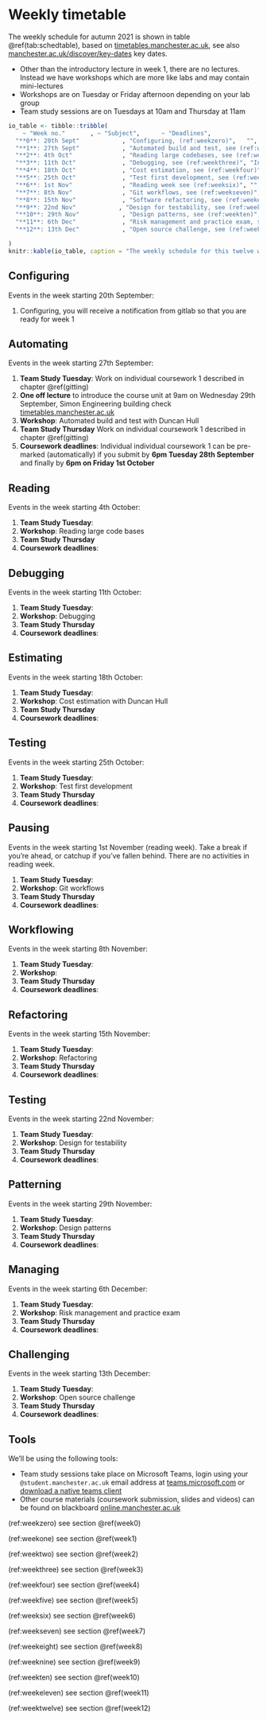 # Weekly timetable {.unnumbered #timetabling}

The weekly schedule for autumn 2021 is shown in table \@ref(tab:schedtable), based on [timetables.manchester.ac.uk](https://timetables.manchester.ac.uk/), see also [manchester.ac.uk/discover/key-dates](https://www.manchester.ac.uk/discover/key-dates/) key dates.

* Other than the introductory lecture in week 1, there are no lectures. Instead we have workshops which are more like labs and may contain mini-lectures
* Workshops are on Tuesday or Friday afternoon depending on your lab group
* Team study sessions are on Tuesdays at 10am and Thursday at 11am

```r
io_table <- tibble::tribble(
    ~ "Week no."       , ~ "Subject",      ~ "Deadlines",
  "**0**: 20th Sept"            , "Configuring, (ref:weekzero)",   "",  
  "**1**: 27th Sept"            , "Automated build and test, see (ref:weekone)",  "IndCwk2, Fri 1st Oct, 6pm",
  "**2**: 4th Oct"              , "Reading large codebases, see (ref:weektwo)",  "",
  "**3**: 11th Oct"             , "Debugging, see (ref:weekthree)", "IndCwk2, Fri 15th Oct, 6pm",
  "**4**: 18th Oct"             , "Cost estimation, see (ref:weekfour)",  "",
  "**5**: 25th Oct"             , "Test first development, see (ref:weekfive)", "TeamCwk1, 29th Oct, 6pm ",
  "**6**: 1st Nov"              , "Reading week see (ref:weeksix)", "",
  "**7**: 8th Nov"              , "Git workflows, see (ref:weekseven)",  "",
  "**8**: 15th Nov"             , "Software refactoring, see (ref:weekeight)", "",
  "**9**: 22nd Nov"            , "Design for testability, see (ref:weeknine)", "",
  "**10**: 29th Nov"            , "Design patterns, see (ref:weekten)", "TeamCwk2, Fri 3rd Dec, 6pm",
  "**11**: 6th Dec"             , "Risk management and practice exam, see (ref:weekeleven)", "",
  "**12**: 13th Dec"            , "Open source challenge, see (ref:weektwelve)", "",

)
knitr::kable(io_table, caption = "The weekly schedule for this twelve week course, please note we are using the week numbering from the [timetables.manchester.ac.uk](https://timetables.manchester.ac.uk/) where week zero is welcome week, and week one is the first teaching week", booktabs = TRUE)
```

<!-- premarking deadline is Tuesday of that week-->
## Configuring {#week0}

Events in the week starting 20th September:

1. Configuring, you will receive a notification from gitlab so that you are ready for week 1


## Automating {#week1}

Events in the week starting 27th September:

1. **Team Study Tuesday**: Work on individual coursework 1 described in chapter \@ref(gitting)
1. **One off lecture** to introduce the course unit at 9am on Wednesday 29th September, Simon Engineering building check [timetables.manchester.ac.uk](https://timetables.manchester.ac.uk/)
1. **Workshop**: Automated build and test with Duncan Hull
1. **Team Study Thursday** Work on individual coursework 1 described in chapter \@ref(gitting)
1. **Coursework deadlines**: Individual individual coursework 1 can be pre-marked (automatically) if you submit by **6pm Tuesday 28th September** and finally by **6pm on Friday 1st October**


## Reading {#week2}
Events in the week starting 4th October:

1. **Team Study Tuesday**:
1. **Workshop**: Reading large code bases
1. **Team Study Thursday**
1. **Coursework deadlines**:

## Debugging {#week3}
Events in the week starting 11th October:

1. **Team Study Tuesday**:
1. **Workshop**: Debugging
1. **Team Study Thursday**
1. **Coursework deadlines**:


## Estimating {#week4}
Events in the week starting 18th October:

1. **Team Study Tuesday**:
1. **Workshop**: Cost estimation with Duncan Hull
1. **Team Study Thursday**
1. **Coursework deadlines**:


## Testing {#week5}
Events in the week starting 25th October:

1. **Team Study Tuesday**:
1. **Workshop**: Test first development
1. **Team Study Thursday**
1. **Coursework deadlines**:


## Pausing {#week6}
Events in the week starting 1st November (reading week). Take a break if you're ahead, or catchup if you've fallen behind. There are no activities in reading week.


1. **Team Study Tuesday**:
1. **Workshop**: Git workflows
1. **Team Study Thursday**
1. **Coursework deadlines**:


## Workflowing {#week7}
Events in the week starting 8th November:

1. **Team Study Tuesday**:
1. **Workshop**:
1. **Team Study Thursday**
1. **Coursework deadlines**:


## Refactoring {#week8}
Events in the week starting 15th November:

1. **Team Study Tuesday**:
1. **Workshop**: Refactoring
1. **Team Study Thursday**
1. **Coursework deadlines**:


## Testing {#week9}
Events in the week starting 22nd November:

1. **Team Study Tuesday**:
1. **Workshop**: Design for testability
1. **Team Study Thursday**
1. **Coursework deadlines**:


## Patterning {#week10}
Events in the week starting 29th November:

1. **Team Study Tuesday**:
1. **Workshop**: Design patterns
1. **Team Study Thursday**
1. **Coursework deadlines**:



## Managing {#week11}
Events in the week starting 6th December:

1. **Team Study Tuesday**:
1. **Workshop**: Risk management and practice exam
1. **Team Study Thursday**
1. **Coursework deadlines**:



## Challenging {#week12}
Events in the week starting 13th December:

1. **Team Study Tuesday**:
1. **Workshop**: Open source challenge
1. **Team Study Thursday**
1. **Coursework deadlines**:




## Tools {#tooling}

We'll be using the following tools:

* Team study sessions take place on Microsoft Teams, login using your `@student.manchester.ac.uk` email address at [teams.microsoft.com](https://teams.microsoft.com/) or [download a native teams client](https://www.microsoft.com/en-gb/microsoft-teams/download-app)
* Other course materials (coursework submission, slides and videos) can be found on blackboard [online.manchester.ac.uk](https://online.manchester.ac.uk/)

<!--hacky way to get chapter references in tables-->


(ref:weekzero) see section \@ref(week0)  

(ref:weekone) see section \@ref(week1)  

(ref:weektwo) see section \@ref(week2)  

(ref:weekthree) see section \@ref(week3)  

(ref:weekfour) see section \@ref(week4)  

(ref:weekfive) see section \@ref(week5)  

(ref:weeksix) see section \@ref(week6)  

(ref:weekseven) see section \@ref(week7)  

(ref:weekeight) see section \@ref(week8)  

(ref:weeknine) see section \@ref(week9)  

(ref:weekten) see section \@ref(week10)  

(ref:weekeleven) see section \@ref(week11)  

(ref:weektwelve) see section \@ref(week12)  
